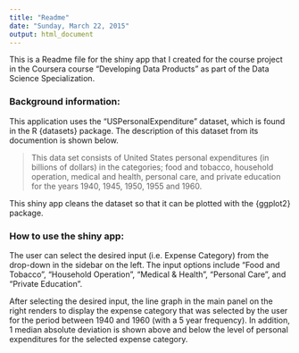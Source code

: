 ---
title: "Readme"
date: "Sunday, March 22, 2015"
output: html_document
---

This is a Readme file for the shiny app that I created for the course project in the Coursera course "Developing Data Products" as part of the Data Science Specialization. 

### Background information:

This application uses the "USPersonalExpenditure" dataset, which is found in the R {datasets} package. The description of this dataset from its documention is shown below.

>This data set consists of United States personal expenditures (in billions of dollars) in the categories; food and tobacco, household operation, medical and health, personal care, and private education for the years 1940, 1945, 1950, 1955 and 1960.

This shiny app cleans the dataset so that it can be plotted with the {ggplot2} package. 

### How to use the shiny app:

The user can select the desired input (i.e. Expense Category) from the drop-down in the sidebar on the left. The input options include "Food and Tobacco", "Household Operation", "Medical & Health", "Personal Care", and "Private Education". 

After selecting the desired input, the line graph in the main panel on the right renders to display the expense category that was selected by the user for the period between 1940 and 1960 (with a 5 year frequency). In addition, 1 median absolute deviation is shown above and below the level of personal expenditures for the selected expense category. 


